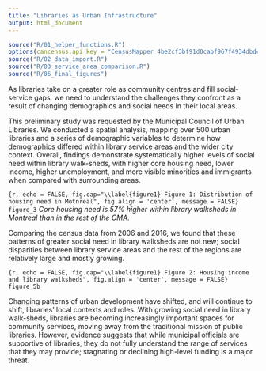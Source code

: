 ```yaml
---
title: "Libraries as Urban Infrastructure"
output: html_document
---
```


```r
source("R/01_helper_functions.R")
options(cancensus.api_key = "CensusMapper_4be2cf3bf91d0cabf967f4934dbdc63b")
source("R/02_data_import.R")
source("R/03_service_area_comparison.R")
source("R/06_final_figures")
```

As libraries take on a greater role as community centres and fill social-service gaps, we need to understand the challenges they confront as a result of changing demographics and social needs in their local areas.

This preliminary study was requested by the Municipal Council of Urban Libraries. We conducted a spatial analysis, mapping over 500 urban libraries and a series of demographic variables to determine how demographics differed within library service areas and the wider city context.
Overall, findings demonstrate systematically higher levels of social need within library walk-sheds, with higher core housing need, lower income, higher unemployment, and more visible minorities and immigrants when compared with surrounding areas.

```{r, echo = FALSE, fig.cap="\\label{figure1} Figure 1: Distribution of housing need in Motnreal", fig.align = 'center', message = FALSE}
figure_3
```
*Core housing need is 57% higher within library walksheds in Montreal than in the rest of the CMA.*

Comparing the census data from 2006 and 2016, we found that these patterns of greater social need in library walksheds are not new; social disparities between library service areas and the rest of the regions are relatively large and mostly growing. 

```{r, echo = FALSE, fig.cap="\\label{figure1} Figure 2: Housing income and library walksheds", fig.align = 'center', message = FALSE}
figure_5b
```


Changing patterns of urban development have shifted, and will continue to shift, libraries’ local contexts and roles. With growing social need in library walk-sheds, libraries are becoming increasingly important spaces for community services, moving away from the traditional mission of public libraries. However, evidence suggests that while municipal officials are supportive of libraries, they do not fully understand the range of services that they may provide; stagnating or declining high-level funding is a major threat. 



